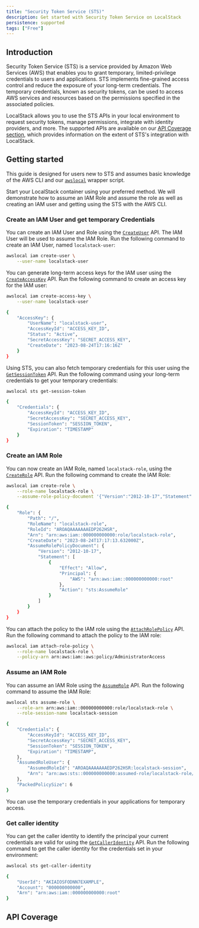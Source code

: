 ```yaml
---
title: "Security Token Service (STS)"
description: Get started with Security Token Service on LocalStack
persistence: supported
tags: ["Free"]
---
```



## Introduction

Security Token Service (STS) is a service provided by Amazon Web Services (AWS) that enables you to grant temporary, limited-privilege credentials to users and applications.
STS implements fine-grained access control and reduce the exposure of your long-term credentials.
The temporary credentials, known as security tokens, can be used to access AWS services and resources based on the permissions specified in the associated policies.

LocalStack allows you to use the STS APIs in your local environment to request security tokens, manage permissions, integrate with identity providers, and more.
The supported APIs are available on our [API Coverage section](#api-coverage), which provides information on the extent of STS's integration with LocalStack.

## Getting started

This guide is designed for users new to STS and assumes basic knowledge of the AWS CLI and our [`awslocal`](https://github.com/localstack/awscli-local) wrapper script.

Start your LocalStack container using your preferred method.
We will demonstrate how to assume an IAM Role and assume the role as well as creating an IAM user and getting using the STS with the AWS CLI.

### Create an IAM User and get temporary Credentials

You can create an IAM User and Role using the [`CreateUser`](https://docs.aws.amazon.com/STS/latest/APIReference/API_CreateUser.html) API.
The IAM User will be used to assume the IAM Role.
Run the following command to create an IAM User, named `localstack-user`:

```bash
awslocal iam create-user \
    --user-name localstack-user
```

You can generate long-term access keys for the IAM user using the [`CreateAccessKey`](https://docs.aws.amazon.com/STS/latest/APIReference/API_CreateAccessKey.html) API.
Run the following command to create an access key for the IAM user:

```bash
awslocal iam create-access-key \
    --user-name localstack-user
```

```bash title="Output"
{
    "AccessKey": {
        "UserName": "localstack-user",
        "AccessKeyId": "ACCESS_KEY_ID",
        "Status": "Active",
        "SecretAccessKey": "SECRET_ACCESS_KEY",
        "CreateDate": "2023-08-24T17:16:16Z"
    }
}
```

Using STS, you can also fetch temporary credentials for this user using the [`GetSessionToken`](https://docs.aws.amazon.com/STS/latest/APIReference/API_GetSessionToken.html) API.
Run the following command using your long-term credentials to get your temporary credentials:

```bash
awslocal sts get-session-token
```

```bash title="Output"
{
    "Credentials": {
        "AccessKeyId": "ACCESS_KEY_ID",
        "SecretAccessKey": "SECRET_ACCESS_KEY",
        "SessionToken": "SESSION_TOKEN",
        "Expiration": "TIMESTAMP"
    }
}
```

### Create an IAM Role

You can now create an IAM Role, named `localstack-role`, using the [`CreateRole`](https://docs.aws.amazon.com/STS/latest/APIReference/API_CreateRole.html) API.
Run the following command to create the IAM Role:

```bash
awslocal iam create-role \
    --role-name localstack-role \
    --assume-role-policy-document '{"Version":"2012-10-17","Statement":[{"Effect":"Allow","Principal":{"AWS":"arn:aws:iam::000000000000:root"},"Action":"sts:AssumeRole"}]}'
```

```bash title="Output"
{
    "Role": {
        "Path": "/",
        "RoleName": "localstack-role",
        "RoleId": "AROAQAAAAAAAEDP262HSR",
        "Arn": "arn:aws:iam::000000000000:role/localstack-role",
        "CreateDate": "2023-08-24T17:17:13.632000Z",
        "AssumeRolePolicyDocument": {
            "Version": "2012-10-17",
            "Statement": [
                {
                    "Effect": "Allow",
                    "Principal": {
                        "AWS": "arn:aws:iam::000000000000:root"
                    },
                    "Action": "sts:AssumeRole"
                }
            ]
        }
    }
}
```

You can attach the policy to the IAM role using the [`AttachRolePolicy`](https://docs.aws.amazon.com/STS/latest/APIReference/API_AttachRolePolicy.html) API.
Run the following command to attach the policy to the IAM role:

```bash
awslocal iam attach-role-policy \
    --role-name localstack-role \
    --policy-arn arn:aws:iam::aws:policy/AdministratorAccess
```

### Assume an IAM Role

You can assume an IAM Role using the [`AssumeRole`](https://docs.aws.amazon.com/STS/latest/APIReference/API_AssumeRole.html) API.
Run the following command to assume the IAM Role:

```bash
awslocal sts assume-role \
    --role-arn arn:aws:iam::000000000000:role/localstack-role \
    --role-session-name localstack-session
```

```bash title="Output"
{
    "Credentials": {
        "AccessKeyId": "ACCESS_KEY_ID",
        "SecretAccessKey": "SECRET_ACCESS_KEY",
        "SessionToken": "SESSION_TOKEN",
        "Expiration": "TIMESTAMP",
    },
    "AssumedRoleUser": {
        "AssumedRoleId": "AROAQAAAAAAAEDP262HSR:localstack-session",
        "Arn": "arn:aws:sts::000000000000:assumed-role/localstack-role/localstack-session"
    },
    "PackedPolicySize": 6
}
```

You can use the temporary credentials in your applications for temporary access.

### Get caller identity

You can get the caller identity to identify the principal your current credentials are valid for using the [`GetCallerIdentity`](https://docs.aws.amazon.com/STS/latest/APIReference/API_GetCallerIdentity.html) API.
Run the following command to get the caller identity for the credentials set in your environment:

```bash
awslocal sts get-caller-identity
```

```bash title="Output"
{
    "UserId": "AKIAIOSFODNN7EXAMPLE",
    "Account": "000000000000",
    "Arn": "arn:aws:iam::000000000000:root"
}
```

## API Coverage

<FeatureCoverage service="sts" client:load />
